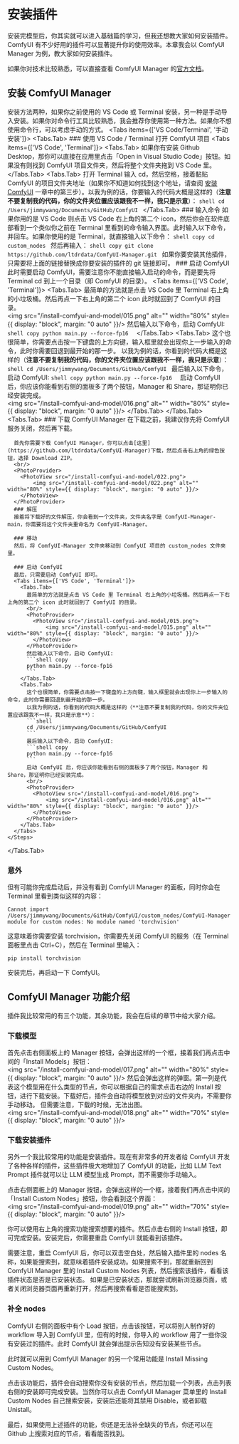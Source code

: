 
# 安装插件

安装完模型后，你其实就可以进入基础篇的学习，但我还想教大家如何安装插件。ComfyUI 有不少好用的插件可以显著提升你的使用效率。本章我会以 ComfyUI Manager 为例，教大家如何安装插件。

如果你对技术比较熟悉，可以直接查看 ComfyUI Manager 的[官方文档](https://github.com/ltdrdata/ComfyUI-Manager)。

## 安装 ComfyUI Manager

安装方法两种，如果你之前使用的 VS Code 或 Terminal 安装，另一种是手动导入安装。如果你对命令行工具比较熟悉，我会推荐你使用第一种方法。如果你不想使用命令行，可以考虑手动的方式。
<Tabs items={['VS Code/Terminal', '手动安装']}>
  <Tabs.Tab>
    <Steps>
      ### 使用 VS Code / Terminal 打开 ComfyUI 项目
      <Tabs items={['VS Code', 'Terminal']}>
        <Tabs.Tab>
          如果你有安装 Github Desktop，那你可以直接在应用里点击「Open in Visual Studio Code」按钮。如果没有则找到 ComfyUI 项目文件夹，然后将整个文件夹拖到 VS Code 里。
        </Tabs.Tab>
        <Tabs.Tab>
          打开 Terminal 输入 cd，然后空格，接着黏贴 ComfyUI 的项目文件夹地址（如果你不知道如何找到这个地址，请查阅 [安装 ComfyUI](../install.mdx) 一章中的第三步）。以我为例的话，你要输入的代码大概是这样的（**注意不要复制我的代码，你的文件夹位置应该跟我不一样，我只是示意**）：
        ```shell
        cd /Users/jimmywang/Documents/GitHub/ComfyUI
        ```
        </Tabs.Tab>
      </Tabs>
      ### 输入命令
      如果你用的是 VS Code 则点击 VS Code 右上角的第二个 icon，然后你会在软件底部看到一个类似你之前在 Terminal 里看到的命令输入界面。此时输入以下命令，并回车。如果你使用的是 Terminal，就直接输入以下命令：
      ```shell copy
      cd custom_nodes
      ```
      然后再输入：
      ```shell copy
      git clone https://github.com/ltdrdata/ComfyUI-Manager.git
      ```
      <Callout type="info">
        如果你要安装其他插件，只需要将上面的链接替换成你要安装的插件的 git 链接即可。
      </Callout>
      ### 启动 ComfyUI
      此时需要启动 ComfyUI，需要注意你不能直接输入启动的命令，而是要先将 Terminal cd 到上一个目录（即 ComfyUI 的目录）。
      <Tabs items={['VS Code', 'Terminal']}>
        <Tabs.Tab>
          最简单的方法就是点击 VS Code 里 Terminal 右上角的小垃圾桶。然后再点一下右上角的第二个 icon 此时就回到了 ComfyUI 的目录。
          <br/>
          <PhotoProvider>
            <PhotoView src="/install-comfyui-and-model/015.png">
                <img src="/install-comfyui-and-model/015.png" alt="" width="80%" style={{ display: "block", margin: "0 auto" }}/>
            </PhotoView>
          </PhotoProvider>
          然后输入以下命令，启动 ComfyUI:
          ```shell copy
          python main.py --force-fp16 
          ```
        </Tabs.Tab>
        <Tabs.Tab>
          这个也很简单，你需要点击按一下键盘的上方向键，输入框里就会出现你上一步输入的命令，此时你需要回退到最开始的那一步。
          以我为例的话，你看到的代码大概是这样的（**注意不要复制我的代码，你的文件夹位置应该跟我不一样，我只是示意**）：
          ```shell
          cd /Users/jimmywang/Documents/GitHub/ComfyUI
          ```
          最后输入以下命令，启动 ComfyUI:
          ```shell copy
          python main.py --force-fp16 
          ```
          启动 ComfyUI 后，你应该你能看到右侧的面板多了两个按钮，Manager 和 Share，那证明你已经安装完成。
          <br/>
          <PhotoProvider>
            <PhotoView src="/install-comfyui-and-model/016.png">
                <img src="/install-comfyui-and-model/016.png" alt="" width="80%" style={{ display: "block", margin: "0 auto" }}/>
            </PhotoView>
          </PhotoProvider>
        </Tabs.Tab>
      </Tabs>
    </Steps>
  </Tabs.Tab>
  <Tabs.Tab>
    <Steps>
      ### 下载 ComfyUI Manager
      在下载之前，我建议你先将 ComfyUI 服务关闭，然后再下载。

      首先你需要下载 ComfyUI Manager，你可以点击[这里](https://github.com/ltdrdata/ComfyUI-Manager)下载，然后点击右上角的绿色按钮，选择 Download ZIP。 
      <br/>
      <PhotoProvider>
        <PhotoView src="/install-comfyui-and-model/022.png">
            <img src="/install-comfyui-and-model/022.png" alt="" width="80%" style={{ display: "block", margin: "0 auto" }}/>
        </PhotoView>
      </PhotoProvider>
      ### 解压
      接着将下载好的文件解压，你会看到一个文件夹，文件夹名字是 ComfyUI-Manager-main，你需要将这个文件夹重命名为 ComfyUI-Manager。

      ### 移动
      然后，将 ComfyUI-Manager 文件夹移动到 ComfyUI 项目的 custom_nodes 文件夹里。
      
      ### 启动 ComfyUI
      最后，只需要启动 ComfyUI 即可。 
      <Tabs items={['VS Code', 'Terminal']}>
        <Tabs.Tab>
          最简单的方法就是点击 VS Code 里 Terminal 右上角的小垃圾桶。然后再点一下右上角的第二个 icon 此时就回到了 ComfyUI 的目录。
          <br/>
          <PhotoProvider>
            <PhotoView src="/install-comfyui-and-model/015.png">
                <img src="/install-comfyui-and-model/015.png" alt="" width="80%" style={{ display: "block", margin: "0 auto" }}/>
            </PhotoView>
          </PhotoProvider>
          然后输入以下命令，启动 ComfyUI:
          ```shell copy
          python main.py --force-fp16 
          ```
        </Tabs.Tab>
        <Tabs.Tab>
          这个也很简单，你需要点击按一下键盘的上方向键，输入框里就会出现你上一步输入的命令，此时你需要回退到最开始的那一步。
          以我为例的话，你看到的代码大概是这样的（**注意不要复制我的代码，你的文件夹位置应该跟我不一样，我只是示意**）：
          ```shell
          cd /Users/jimmywang/Documents/GitHub/ComfyUI
          ```
          最后输入以下命令，启动 ComfyUI:
          ```shell copy
          python main.py --force-fp16 
          ```
          启动 ComfyUI 后，你应该你能看到右侧的面板多了两个按钮，Manager 和 Share，那证明你已经安装完成。
          <br/>
          <PhotoProvider>
            <PhotoView src="/install-comfyui-and-model/016.png">
                <img src="/install-comfyui-and-model/016.png" alt="" width="80%" style={{ display: "block", margin: "0 auto" }}/>
            </PhotoView>
          </PhotoProvider>
        </Tabs.Tab>
      </Tabs>
    </Steps>
  </Tabs.Tab>
</Tabs>

### 意外
但有可能你完成启动后，并没有看到 ComfyUI Manager 的面板，同时你会在 Terminal 里看到类似这样的内容：
```shell
Cannot import /Users/jimmywang/Documents/GitHub/ComfyUI/custom_nodes/ComfyUI-Manager module for custom nodes: No module named 'torchvision'
```
这意味着你需要安装 torchvision，你需要先关闭 ComfyUI 的服务（在 Terminal 面板里点击 Ctrl+C），然后在 Terminal 里输入：
```shell copy
pip install torchvision
```
安装完后，再启动一下 ComfyUI。

## ComfyUI Manager 功能介绍
插件我比较常用的有三个功能，其余功能，我会在后续的章节中给大家介绍。

### 下载模型
首先点击右侧面板上的 Manager 按钮，会弹出这样的一个框，接着我们再点击中间的「Install Models」按钮：
<br/>
<PhotoProvider>
  <PhotoView src="/install-comfyui-and-model/017.png">
      <img src="/install-comfyui-and-model/017.png" alt="" width="80%" style={{ display: "block", margin: "0 auto" }}/>
  </PhotoView>
</PhotoProvider>
然后会弹出这样的弹窗。第一列是代表这个模型用在什么类型的节点，你可以根据自己的需求点击右边的 Install 按钮，进行下载安装。下载好后，插件会自动将模型放到对应的文件夹内，不需要你手动移动。
但需要注意，下载的时候，无法出图。
<br/>
<PhotoProvider>
  <PhotoView src="/install-comfyui-and-model/018.png">
      <img src="/install-comfyui-and-model/018.png" alt="" width="70%" style={{ display: "block", margin: "0 auto" }}/>
  </PhotoView>
</PhotoProvider>

### 下载安装插件
另外一个我比较常用的功能是安装插件。现在有非常多的开发者给 ComfyUI 开发了各种各样的插件，这些插件极大地增加了 ComfyUI 的功能，比如 LLM Text Prompt 插件就可以让 LLM 模型生成 Prompt，而不需要你手动输入。

点击右侧面板上的 Manager 按钮，会弹出这样的一个框，接着我们再点击中间的「Install Custom Nodes」按钮，你会看到这个界面：
<br/>
<PhotoProvider>
  <PhotoView src="/install-comfyui-and-model/019.png">
      <img src="/install-comfyui-and-model/019.png" alt="" width="70%" style={{ display: "block", margin: "0 auto" }}/>
  </PhotoView>
</PhotoProvider>

你可以使用右上角的搜索功能搜索想要的插件。然后点击右侧的 Install 按钮，即可完成安装。安装完后，你需要重启 ComfyUI 就能看到该插件。

<Callout type="warning" emoji="⚠️">
  需要注意，重启 ComfyUI 后，你可以双击空白处，然后输入插件里的 nodes 名称，如果能搜索到，就意味着插件安装成功。如果搜索不到，那就重新回到 ComfyUI Manager 里的 Install Custom Nodes 列表，然后搜索该插件，看看该插件状态是否是已安装状态。
  如果是已安装状态，那就尝试刷新浏览器页面，或者关闭浏览器页面再重新打开，然后再搜索看看是否能搜索到。
</Callout>

### 补全 nodes
ComfyUI 右侧的面板中有个 Load 按钮，点击该按钮，可以将别人制作好的 workflow 导入到 ComfyUI 里，但有的时候，你导入的 workflow 用了一些你没有安装过的插件。此时 ComfyUI 就会弹出提示告知没有安装某些节点。

此时就可以用到 ComfyUI Manager 的另一个常用功能是 Install Missing Custom Nodes。

点击该功能后，插件会自动搜索你没有安装的节点，然后加载一个列表，点击列表右侧的安装即可完成安装。当然你可以点击 ComfyUI Manager 菜单里的 Install Custom Nodes 自己搜索安装，安装后还能将其禁用 Disable，或者卸载 Unistall。

最后，如果使用上述插件的功能，你还是无法补全缺失的节点，你还可以在 Github 上搜索对应的节点，看看能否找到。

<Subscribe />